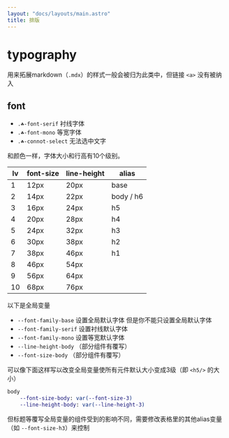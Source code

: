 ```yaml
---
layout: "docs/layouts/main.astro"
title: 排版
---
```



# typography

用来拓展markdown（`.mdx`）的样式一般会被归为此类中，但链接 `<a>` 没有被纳入

## font

- `.☘-font-serif` 衬线字体
- `.☘-font-mono` 等宽字体
- `.☘-connot-select` 无法选中文字

和颜色一样，字体大小和行高有10个级别。

| lv | font-size | line-height |   alias   |
| -- | --------- | ----------- | --------- |
|  1 |      12px |        20px | base      |
|  2 |      14px |        22px | body / h6 |
|  3 |      16px |        24px |        h5 |
|  4 |      20px |        28px |        h4 |
|  5 |      24px |        32px |        h3 |
|  6 |      30px |        38px |        h2 |
|  7 |      38px |        46px |        h1 |
|  8 |      46px |        54px |           |
|  9 |      56px |        64px |           |
| 10 |      68px |        76px |           |

以下是全局变量

- `--font-family-base` 设置全局默认字体 但是你不能只设置全局默认字体
- `--font-family-serif` 设置衬线默认字体
- `--font-family-mono` 设置等宽默认字体
- `--line-height-body` （部分组件有覆写）
- `--font-size-body` （部分组件有覆写）

可以像下面这样写以改变全局变量使所有元件默认大小变成3级（即 `<h5/>` 的大小）

```sass
body
    --font-size-body: var(--font-size-3)
    --line-height-body: var(--line-height-3)
```

但标题等覆写全局变量的组件受到的影响不同，需要修改表格里的其他alias变量（如 `--font-size-h3`）来控制
